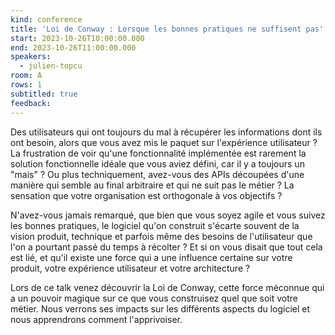 ```yaml
---
kind: conference
title: 'Loi de Conway : Lorsque les bonnes pratiques ne suffisent pas'
start: 2023-10-26T10:00:00.000
end: 2023-10-26T11:00:00.000
speakers:
  - julien-topcu
room: A
rows: 1
subtitled: true
feedback:
---
```


Des utilisateurs qui ont toujours du mal à récupérer les informations dont ils ont besoin, alors que vous avez mis le paquet sur l'expérience utilisateur ?
La frustration de voir qu'une fonctionnalité implémentée est rarement la solution fonctionnelle idéale que vous aviez défini, car il y a toujours un "mais" ?
Ou plus techniquement, avez-vous des APIs découpées d'une manière qui semble au final arbitraire et qui ne suit pas le métier ?
La sensation que votre organisation est orthogonale à vos objectifs ?

N'avez-vous jamais remarqué, que bien que vous soyez agile et vous suivez les bonnes pratiques, le logiciel qu'on construit s'écarte souvent de la vision produit, technique et parfois même des besoins de l'utilisateur que l'on a pourtant passé du temps à récolter ?
Et si on vous disait que tout cela est lié, et qu'il existe une force qui a une influence certaine sur votre produit, votre expérience utilisateur et votre architecture ?

Lors de ce talk venez découvrir la Loi de Conway, cette force méconnue qui a un pouvoir magique sur ce que vous construisez quel que soit votre métier. Nous verrons ses impacts sur les différents aspects du logiciel et nous apprendrons comment l'apprivoiser.
